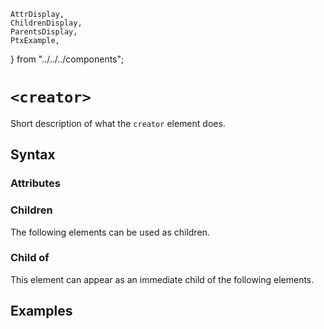     AttrDisplay,
    ChildrenDisplay,
    ParentsDisplay,
    PtxExample,
} from "../../../components";

# `<creator>`

Short description of what the `creator` element does.

## Syntax

### Attributes

<AttrDisplay name="creator" />

### Children

The following elements can be used as children.

<ChildrenDisplay name="creator" />

### Child of

This element can appear as an immediate child of the following elements.

<ParentsDisplay name="creator" />

## Examples

    